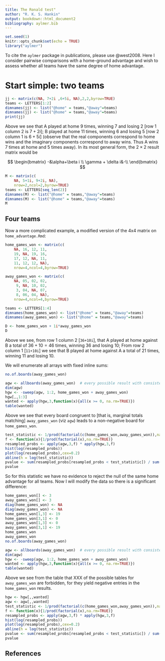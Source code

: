 ```yaml
---
title: The Ronald test"
author: "R. K. S. Hankin"
output: bookdown::html_document2
bibliography: aylmer.bib
---
```



```r
set.seed(1)
knitr::opts_chunk$set(echo = TRUE)
library("aylmer")
```


To cite the `aylmer` package in publications, please use
@west2008.  Here I consider pairwise comparisons with a
home-ground advantage and wish to assess whether all teams have the same degree of home advantage.

# Start simple: two teams {-}


```r
jj <- matrix(c(NA, 7+2i ,6+5i, NA),2,2,byrow=TRUE)
teams <- LETTERS[1:2]
dimnames(jj) <- list("@home" = teams,"@away"=teams)
dimnames(jj) <- list("@home" = teams,"@away"=teams)
print(jj)
```

Above we see that A played at home 9 times, winning 7 and losing 2
[row 1 column 2 is $7+2i$]; B played at home 11 times, winning 6 and
losing 5 [row 2 column 1 is $6+5i$] (observe that the real components
correspond to home wins and the imaginary components correspond to
away wins.  Thus A wins 7 times at home and 5 times away).  In its
most general form, the $2\times 2$ result matrix would be

$$
\begin{bmatrix}
-&\alpha+\beta i \\
\gamma + \delta i&-\\
\end{bmatrix}
$$


```r
M <- matrix(c(
    NA, 5+1i, 9+2i, NA),
    nrow=2,ncol=2,byrow=TRUE)
teams <- LETTERS[seq_len(2)]
dimnames(M) <- list("@home" = teams,"@away"=teams)
dimnames(M) <- list("@home" = teams,"@away"=teams)
M
```

## Four teams

Now a more complicated example, a
modified version of the 4x4 matrix on `home_advantage.Rmd`:


```r
home_games_won <- matrix(c(
    NA, 16, 12, 11,
    19, NA, 19, 16,
    17, 12, NA, 11,
    11, 12, 12, NA),
    nrow=4,ncol=4,byrow=TRUE)

away_games_won <- matrix(c(
    NA, 05, 02, 02,
     9, NA, 10, 02,
     3, 04, NA, 07,
     8, 06, 04, NA),
    nrow=4,ncol=4,byrow=TRUE)

teams <- LETTERS[1:4]
dimnames(home_games_won) <- list("@home" = teams,"@away"=teams)
dimnames(away_games_won) <- list("@home" = teams,"@away"=teams)

D <- home_games_won + 1i*away_games_won
D
```

Above we see, from row 1 column 2 [`36+10i`], that A played at home
against B a total of $36+10=46$ times, winning $36$ and losing $10$;
From row 2 column 1 [`11+10i`] we see that B played at home against A
a total of 21 times, winning 11 and losing 10. 

We will enumerate all arrays with fixed inline sums:

```r
no.of.boards(away_games_won)
```

```r
agw <- allboards(away_games_won)  # every possible result with consistent marginals
dim(agw)
hgw <- -sweep(agw, 1:2, home_games_won + away_games_won)
hgw[,,1:3]
wanted <- apply(hgw,3,function(x){all(x >= 0, na.rm=TRUE)})
table(wanted)
```

Above we see that every board congruent to [that is, marginal totals
matching] `away_games_won` (viz `agw`) leads to a non-negative board
for `home_games_won`.

```r
test_statistic <- 1/prod(factorial(c(home_games_won,away_games_won)),na.rm=TRUE)
f <- function(x){1/prod(factorial(x),na.rm=TRUE)}
resampled_probs <- apply(agw,3,f) * apply(hgw,3,f)
hist(log(resampled_probs))
plot(log(resampled_probs),cex=0.2)
abline(h = log(test_statistic))
pvalue <- sum(resampled_probs[resampled_probs < test_statistic]) / sum(resampled_probs)
pvalue
```

So for this statistic we have no evidence to reject the null of the
same home advantage for all teams.  Now I will modify the data so
there is a significant difference:

```r
home_games_won[] <- 3
away_games_won[] <- 3
diag(home_games_won) <- NA
diag(away_games_won) <- NA
home_games_won[1,3] <- 19
home_games_won[3,1] <- 0
away_games_won[1,3] <- 0
away_games_won[3,1] <- 19
home_games_won
away_games_won
no.of.boards(away_games_won)
```

```r
agw <- allboards(away_games_won)  # every possible result with consistent marginals
dim(agw)
hgw <- -sweep(agw, 1:2, home_games_won + away_games_won)
wanted <- apply(hgw,3,function(x){all(x >= 0, na.rm=TRUE)})
table(wanted)
```

Above we see from the table that XXX of the possible tables for
`away_games_won` are forbidden, for they yield negative entries in the
`home_games_won` results.

```r
hgw <- hgw[,,wanted]
agw <- agw[,,wanted]
test_statistic <- 1/prod(factorial(c(home_games_won,away_games_won)),na.rm=TRUE)
f <- function(x){1/prod(factorial(x),na.rm=TRUE)}
resampled_probs <- apply(agw,3,f) * apply(hgw,3,f)
hist(log(resampled_probs))
plot(log(resampled_probs),cex=0.2)
abline(h = log(test_statistic))
pvalue <- sum(resampled_probs[resampled_probs < test_statistic]) / sum(resampled_probs)
pvalue
```


## References {-}
